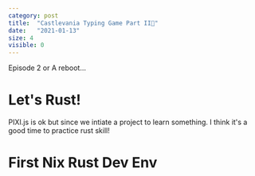 ```yaml
---
category: post
title:  "Castlevania Typing Game Part II🚧"
date:   "2021-01-13"
size: 4
visible: 0
---
```


Episode 2 or A reboot...

# Let's Rust!
PIXI.js is ok but since we intiate a project to learn something. I think it's a good time to practice rust skill!

# First Nix Rust Dev Env

<!-- https://www.gatsbyjs.org/docs/debugging-html-builds/#how-to-check-if-code-classlanguage-textwindowcode-is-defined -->

<!-- require https://stackoverflow.com/questions/33248012/how-to-use-react-require-syntax -->

<!-- pass render function to children -->

